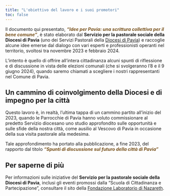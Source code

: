 ```yaml
---
title: "L'obiettivo del lavoro e i suoi promotori"
toc: false
---
```


Il documento qui presentato, [***"Idee per Pavia: una scrittura collettiva per il bene comune"***]{style="color:#77501a"}, è stato elaborato dal **Servizio per la pastorale sociale della Diocesi di Pavia** (uno dei Servizi Pastorali della [Diocesi di Pavia](https://www.diocesi.pavia.it/)) e raccoglie alcune idee emerse dal dialogo con vari esperti e professionisti operanti nel territorio, svoltosi tra novembre 2023 e febbraio 2024. 

L'intento è quello di offrire all'intera cittadinanza alcuni spunti di riflessione e di discussione in vista delle elezioni comunali (che si svolgeranno l'8 e il 9 giugno 2024), quando saremo chiamati a scegliere i nostri rappresentanti nel Comune di Pavia. 

## Un cammino di coinvolgimento della Diocesi e di impegno per la città 
Questo lavoro è, in realtà, l'ultima tappa di un cammino partito all’inizio del 2023, quando le Parrocchie di Pavia hanno voluto commissionare al predetto Servizio diocesano uno studio approfondito sulle opportunità e sulle sfide della nostra città, come ausilio al Vescovo di Pavia in occasione della sua visita pastorale alla medesima.

Tale approfondimento ha portato alla pubblicazione, a fine 2023, del rapporto dal titolo [***"Spunti di discussione sul futuro della città di Pavia"***]{style="color:#77501a"}  <!-- , scaricabile qui sotto.  -->



<!-- ```{r} -->
<!-- #| eval: true -->
<!-- #| echo: false -->
<!-- #| output: true -->

<!-- library(downloadthis) -->
<!-- library(fs)  -->
<!-- ``` -->

<!-- ```{r} -->
<!-- #| echo: false -->
<!-- #| eval: true -->
<!-- #| output: true -->

<!-- library(fs)  -->

<!-- # using a param for which file  -->
<!-- download_file( -->
<!--   path =  here::here("pdf",  "spuntiXpavia_2023_compressed.pdf" ),   -->
<!--   output_name = fs::path_ext_remove ( "spuntiXpavia_2023_compressed.pdf"),   -->
<!--   output_extension = ".pdf",   -->
<!--   button_label = " Scarica documento 2023 in PDF", -->
<!--   button_type = "default", -->
<!--   has_icon = TRUE, -->
<!--   icon = "fas fa-file-pdf",#"fa-brands fa-r-project", -->
<!--   self_contained = FALSE -->
<!-- ) -->
<!-- ``` -->


## Per saperne di più

Per informazioni sulle iniziative del **Servizio per la pastorale sociale della Diocesi di Pavia**, inclusi gli eventi promossi dalla "Scuola di Cittadinanza e Partecipazione", consultare il sito della [Fondazione Laboratorio di Nazareth](https://www.laboratoriodinazareth.it/).

  
